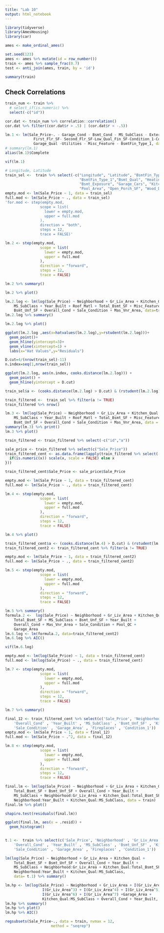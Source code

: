 ```yaml
---
title: "Lab 10"
output: html_notebook
---
```


```r
library(tidyverse)
library(AmesHousing)
library(car)

ames <- make_ordinal_ames()

set.seed(123)
ames <- ames %>% mutate(id = row_number())
train <- ames %>% sample_frac(0.7)
test <- anti_join(ames, train, by = 'id')
```
```r
summary(train)
```



## Check Correlations
```r
train_num <- train %>% 
  # select_if(is.numeric) %>% 
  select(-c("id"))
```

```r
cor.dat <- train_num %>% correlation::correlation()
cor.dat %>% filter((cor.dat$r > .5) | (cor.dat$r < -.5))
```


```r
lm.1 <- lm(Sale_Price~. - Garage_Cond - Bsmt_Cond - MS_SubClass - Exterior_2nd - 
             First_Flr_SF- Second_Flr_SF-Low_Qual_Fin_SF-Condition_1-Condition_2 - 
             Garage_Qual -Utilities - Misc_Feature - BsmtFin_Type_1, data=train_num)
# summary(lm.1)
alias(lm.1)$Complete
```

```r
vif(lm.1)
```

```r
# Longitude, Latitude
train_sel <-  train %>% select(-c("Longitude", "Latitude", "BsmtFin_Type_2", "Overall_Qual","Exter_Qual",
                                  "BsmtFin_Type_1","Bsmt_Qual", "Heating","Bsmt_Full_Bath","Bsmt_Half_Bath",
                                  "Bsmt_Exposure", "Garage_Cars", "Kitchen_AbvGr", "Bedroom_AbvGr", "Three_season_porch", "Enclosed_Porch",
                                  "Pool_Area", "Open_Porch_SF", "Wood_Deck_SF", "Sale_Type"))
empty.mod <- lm(Sale_Price ~ 1, data = train_sel)
full.mod <- lm(Sale_Price ~ ., data = train_sel)
'for.mod <- step(empty.mod,
                scope = list(
                  lower = empty.mod,
                  upper = full.mod
                ),
                direction = "both",
                steps = 12,
                trace = FALSE)'
```
```r
lm.2 <- step(empty.mod,
                scope = list(
                  lower = empty.mod,
                  upper = full.mod
                ),
                direction = "forward",
                steps = 12,
                trace = FALSE)

```
```r
lm.2 %>% summary()
```
```r
lm.2 %>% plot()
```

```r
lm.2.log <- lm(log(Sale_Price) ~ Neighborhood + Gr_Liv_Area + Kitchen_Qual + 
    MS_SubClass + Year_Built + Roof_Matl + Total_Bsmt_SF + Misc_Feature + 
    Bsmt_Unf_SF + Overall_Cond + Sale_Condition + Mas_Vnr_Area, data=train_sel)
lm.2.log %>% summary()
```
```r
lm.2.log %>% plot()
```
```r
ggplot(lm.2.log ,aes(x=hatvalues(lm.2.log),y=rstudent(lm.2.log)))+
  geom_point()+
  geom_hline(yintercept=3)+
  geom_vline(xintercept=1) +
  labs(x="Hat Values",y="Residuals")
```
```r
D.cut=4/(nrow(train_sel)-11) 
n.index=seq(1,nrow(train_sel))

ggplot(lm.2.log, aes(n.index, cooks.distance(lm.2.log))) +
  geom_point() +
  geom_hline(yintercept = D.cut)
```


```r
train_sel$a <- (cooks.distance(lm.2.log) > D.cut) & (rstudent(lm.2.log) > 3 | rstudent(lm.2.log) < -3)

```

```r
train_filtered <-  train_sel %>% filter(a != TRUE)
train_filtered %>% nrow()
```

```r
lm.3 <- lm(log(Sale_Price) ~ Neighborhood + Gr_Liv_Area + Kitchen_Qual + 
    MS_SubClass + Year_Built + Roof_Matl + Total_Bsmt_SF + Misc_Feature + 
    Bsmt_Unf_SF + Overall_Cond + Sale_Condition + Mas_Vnr_Area, data = train_filtered)
summary(lm.3) %>% print()
lm.3 %>% plot()
```
```r
train_filtered <- train_filtered %>% select(-c("id","a"))
```

```r

sale_price <- train_filtered %>% select(c("Sale_Price"))
train_filtered_cent <- as.data.frame(lapply(train_filtered %>% select(-c("Sale_Price")), function(x) {
  if(is.numeric(x)) scale(x, scale = FALSE) else x
}))

train_filtered_cent$Sale_Price <- sale_price$Sale_Price
```

```r
empty.mod <- lm(Sale_Price ~ 1, data = train_filtered_cent)
full.mod <- lm(Sale_Price ~ ., data = train_filtered_cent)

lm.4 <- step(empty.mod,
                scope = list(
                  lower = empty.mod,
                  upper = full.mod
                ),
                direction = "forward",
                steps = 12,
                trace = FALSE)

```
```r
lm.4 %>% plot()
```
```r
train_filtered_cent$a <- (cooks.distance(lm.4) > D.cut) & (rstudent(lm.4) > 3 | rstudent(lm.4) < -3)
train_filtered_cent2 <- train_filtered_cent %>% filter(a != TRUE)
```

```r
empty.mod <- lm(Sale_Price ~ 1, data = train_filtered_cent2)
full.mod <- lm(Sale_Price ~ ., data = train_filtered_cent2)

lm.5 <- step(empty.mod,
                scope = list(
                  lower = empty.mod,
                  upper = full.mod
                ),
                direction = "forward",
                steps = 12,
                trace = FALSE)
```

```r
lm.5 %>% summary()
formula.2 <-  log(Sale_Price) ~ Neighborhood + Gr_Liv_Area + Kitchen_Qual + 
    Total_Bsmt_SF + MS_SubClass + Bsmt_Unf_SF + Year_Built + 
    Overall_Cond + Mas_Vnr_Area + Sale_Condition + Pool_QC + 
    Garage_Area
lm.6.log <- lm(formula.2, data=train_filtered_cent2)
lm.6.log %>% AIC()
```
```r
vif(lm.6.log)
```





```r
empty.mod <- lm(log(Sale_Price) ~ 1, data = train_filtered_cent)
full.mod <- lm(log(Sale_Price) ~ ., data = train_filtered_cent)

lm.7 <- step(empty.mod,
                scope = list(
                  lower = empty.mod,
                  upper = full.mod
                ),
                direction = "forward",
                steps = 12,
                trace = FALSE)

```

```r
lm.7 %>% summary()
```



```r
final_12 <- train_filtered_cent %>% select(c('Sale_Price', 'Neighborhood' , 'Gr_Liv_Area' , 'Total_Bsmt_SF' , 
    'Overall_Cond' , 'Year_Built' , 'MS_SubClass' , 'Bsmt_Unf_SF' , 'Kitchen_Qual' , 
    'Sale_Condition' , 'Garage_Area' , 'Fireplaces' , 'Condition_1'))
empty.mod <- lm(Sale_Price ~ 1, data = final_12)
full.mod <- lm(Sale_Price ~ .^2, data = final_12)

lm.8 <- step(empty.mod,
                scope = list(
                  lower = empty.mod,
                  upper = full.mod
                ),
                direction = "forward",
                steps = 12,
                trace = FALSE)

```

```r
final.lm <- lm(log(Sale_Price) ~ Neighborhood + Gr_Liv_Area + Kitchen_Qual + 
    Total_Bsmt_SF + Bsmt_Unf_SF + Overall_Cond + Year_Built + 
    MS_SubClass + Neighborhood:Gr_Liv_Area + Kitchen_Qual:Total_Bsmt_SF + 
    Neighborhood:Year_Built + Kitchen_Qual:MS_SubClass, data = train)
final.lm %>% plot()
```
```r
shapiro.test(residuals(final.lm))
```
```r
ggplot(final.lm, aes(x = .resid)) +
  geom_histogram()
  
```





```r
t.1 <-  train %>% select(c('Sale_Price', 'Neighborhood' , 'Gr_Liv_Area' , 'Total_Bsmt_SF' , 
    'Overall_Cond' , 'Year_Built' , 'MS_SubClass' , 'Bsmt_Unf_SF' , 'Kitchen_Qual' , 
    'Sale_Condition' , 'Garage_Area' , 'Fireplaces' , 'Condition_1'))

lm(log(Sale_Price) ~ Neighborhood + Gr_Liv_Area + Kitchen_Qual + 
    Total_Bsmt_SF + Bsmt_Unf_SF + Overall_Cond + Year_Built + 
    MS_SubClass + Neighborhood:Gr_Liv_Area + Kitchen_Qual:Total_Bsmt_SF + 
    Neighborhood:Year_Built + Kitchen_Qual:MS_SubClass,
    data= t.1) %>% summary()

```
```r
lm.hp <- lm(log(Sale_Price) ~ Neighborhood + Gr_Liv_Area + I(Gr_Liv_Area^2) +
                 I(Gr_Liv_Area^3) + I(Gr_Liv_Area^4) + I(Gr_Liv_Area^5) + 
                 I(Gr_Liv_Area^6) + I(Gr_Liv_Area^7) +Garage_Area +
                 Kitchen_Qual:MS_SubClass + Overall_Cond + Year_Built, data=train) 
lm.hp %>% summary()
lm.hp %>% plot()
lm.hp %>% AIC()


```



```r
regsubsets(Sale_Price~., data = train, nvmax = 12,
                     method = "seqrep")
```



